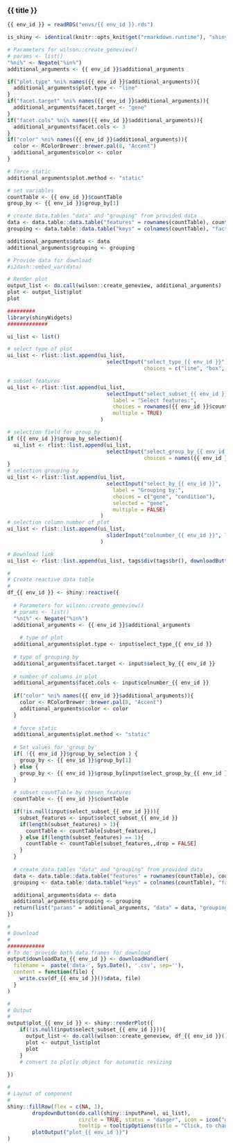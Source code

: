 
### {{ title }}

<!-- Component created on {{ date }} -->

```r
{{ env_id }} = readRDS("envs/{{ env_id }}.rds")

is_shiny <- identical(knitr::opts_knit$get("rmarkdown.runtime"), "shiny")
```

```r
# Parameters for wilson::create_geneview()
# params <- list()
"%ni%" <- Negate("%in%")
additional_arguments <- {{ env_id }}$additional_arguments

if("plot.type" %ni% names({{ env_id }}$additional_arguments)){
  additional_arguments$plot.type <- "line"
}
if("facet.target" %ni% names({{ env_id }}$additional_arguments)){
  additional_arguments$facet.target <- "gene"
}
if("facet.cols" %ni% names({{ env_id }}$additional_arguments)){
  additional_arguments$facet.cols <- 3
}
if("color" %ni% names({{ env_id }}$additional_arguments)){
  color <- RColorBrewer::brewer.pal(8, "Accent")
  additional_arguments$color <- color
}

# force static
additional_arguments$plot.method <- "static"

# set variables
countTable <- {{ env_id }}$countTable
group_by <- {{ env_id }}$group_by[1]

# create data.tables "data" and "grouping" from provided data
data <- data.table::data.table("features" = rownames(countTable), countTable)
grouping <- data.table::data.table("keys" = colnames(countTable), "factor" = group_by[[1]])

additional_arguments$data <- data
additional_arguments$grouping <- grouping

# Provide data for download
#i2dash::embed_var(data)

# Render plot
output_list <- do.call(wilson::create_geneview, additional_arguments)
plot <- output_list$plot
plot
```

```r
#########
library(shinyWidgets)
#############

ui_list <- list()

# select type of plot
ui_list <- rlist::list.append(ui_list,
                                selectInput("select_type_{{ env_id }}", label = "Type of Plot:",
                                            choices = c("line", "box", "violin", "bar"), selected = "line"))

# subset features
ui_list <- rlist::list.append(ui_list,
                                selectInput("select_subset_{{ env_id }}",
                                  label = "Select features:",
                                  choices = rownames({{ env_id }}$countTable),
                                  multiple = TRUE)
                              )

# selection field for group_by
if ({{ env_id }}$group_by_selection){
  ui_list <- rlist::list.append(ui_list,
                                selectInput("select_group_by_{{ env_id }}", label = "Select grouping:",
                                            choices = names({{ env_id }}$group_by)))
}
# selection grouping by
ui_list <- rlist::list.append(ui_list,
                                selectInput("select_by_{{ env_id }}",
                                  label = "Grouping by:",
                                  choices = c("gene", "condition"),
                                  selected = "gene",
                                  multiple = FALSE)
                              )
# selection column number of plot
ui_list <- rlist::list.append(ui_list,
                                sliderInput("colnumber_{{ env_id }}", label = h3("Plot columns:"), min = 1, max = 7, value = 3)
                              )

# Download link
ui_list <- rlist::list.append(ui_list, tags$div(tags$br(), downloadButton('downloadData_{{ env_id }}', 'Download data')))

#
# Create reactive data table
#
df_{{ env_id }} <- shiny::reactive({
  
  # Parameters for wilson::create_geneview()
  # params <- list()
  "%ni%" <- Negate("%in%")
  additional_arguments <- {{ env_id }}$additional_arguments
  
    # type of plot
  additional_arguments$plot.type <- input$select_type_{{ env_id }}
  
  # type of grouping by
  additional_arguments$facet.target <- input$select_by_{{ env_id }}
  
  # number of columns in plot
  additional_arguments$facet.cols <- input$colnumber_{{ env_id }}
  
  if("color" %ni% names({{ env_id }}$additional_arguments)){
    color <- RColorBrewer::brewer.pal(8, "Accent")
    additional_arguments$color <- color
  }
  
  # force static
  additional_arguments$plot.method <- "static"
  
  # Set values for 'group_by'
  if( !{{ env_id }}$group_by_selection ) {
    group_by <- {{ env_id }}$group_by[1]
  } else {
    group_by <- {{ env_id }}$group_by[input$select_group_by_{{ env_id }}]
  }
  
  # subset countTable by chosen features
  countTable <- {{ env_id }}$countTable

  if(!is.null(input$select_subset_{{ env_id }})){
    subset_features <- input$select_subset_{{ env_id }}
    if(length(subset_features) > 1){
      countTable <- countTable[subset_features,]
    } else if(length(subset_features) == 1){
      countTable <- countTable[subset_features,,drop = FALSE]
    }
  }
  
  # create data.tables "data" and "grouping" from provided data
  data <- data.table::data.table("features" = rownames(countTable), countTable)
  grouping <- data.table::data.table("keys" = colnames(countTable), "factor" = group_by[[1]])

  additional_arguments$data <- data
  additional_arguments$grouping <- grouping
  return(list("params" = additional_arguments, "data" = data, "grouping" = grouping))
})

#
# Download
#
############
# To do: provide both data.frames for download
output$downloadData_{{ env_id }} <- downloadHandler(
  filename =  paste('data-', Sys.Date(), '.csv', sep=''),
  content = function(file) {
    write.csv(df_{{ env_id }}()$data, file)
  }
)

#
# Output
#
output$plot_{{ env_id }} <- shiny::renderPlot({
    if(!is.null(input$select_subset_{{ env_id }})){
      output_list <- do.call(wilson::create_geneview, df_{{ env_id }}()$params)
      plot <- output_list$plot
      plot
    }
    # convert to plotly object for automatic resizing
    
})

#
# Layout of component
#
shiny::fillRow(flex = c(NA, 1),
        dropdownButton(do.call(shiny::inputPanel, ui_list),
                       circle = TRUE, status = "danger", icon = icon("gear"), width = "300px",
                       tooltip = tooltipOptions(title = "Click, to change plot settings:")),
        plotOutput("plot_{{ env_id }}")
)
```
